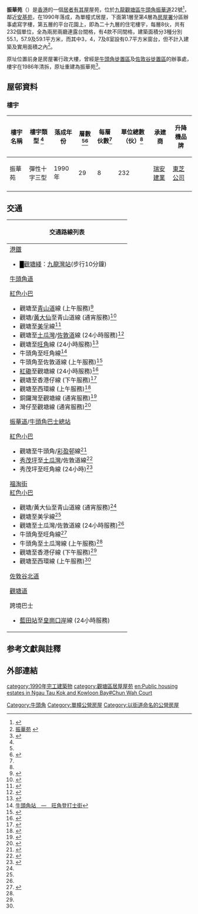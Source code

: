 {{HKPublicHousing |
| housename = 振華苑
| authority = 
| photo = Chun Wah Court 2014.jpg
| phototitle = 
| district = 觀塘區
| type = 3
| year = 1990年
| blocknumber = 1
| rentalflats = 232
| flatsize = 463 - 495
| household =
| auth = 
| website = 
}}
'''振華苑'''（{{lang-en|'''Chun Wah Court'''}}）是[[香港|香港]]的一個[[居者有其屋|居者有其屋]]屋苑，位於[[九龍|九龍]][[觀塘區|觀塘區]][[牛頭角|牛頭角]][[振華道|振華道]]22號<ref name=m>{{Cite web |url=https://www.midland.com.hk/estate/%E6%8C%AF%E8%8F%AF%E8%8B%91-%E8%A7%80%E5%A1%98-E11017 |title=存档副本 |access-date=2019-11-28 |archive-date=2019-11-28 |archive-url=https://web.archive.org/web/20191128084805/https://www.midland.com.hk/estate/%E6%8C%AF%E8%8F%AF%E8%8B%91-%E8%A7%80%E5%A1%98-E11017 |dead-url=no }}</ref>，鄰近[[安基苑|安基苑]]，在1990年落成，為單幢式居屋，下面第1層至第4層為[[房屋署|房屋署]]分區辦事處寫字樓，第五層的平台花園上，即為二十九層的住宅樓宇，每層8伙，共有232個單位，全為兩房兩廳連露台間格，有4款不同間格，建築面積分3種分別55.1，57.9及59.1平方米，而其中3，4，7及8室設有0.7平方米窗台，但不計入建築及實用面積之內<ref>[http://www.housingauthority.gov.hk/b5/interactivemap/court/0,,3-0-13_5657,00.html 振華苑] {{webarchive|url=https://web.archive.org/web/20080303180035/http://www.housingauthority.gov.hk/b5/interactivemap/court/0%2C%2C3-0-13_5657%2C00.html |date=2008-03-03 }}</ref>。

原址位置前身是房屋署行政大樓，曾經是[[牛頭角徙置區|牛頭角徙置區]]及[[佐敦谷徙置區|佐敦谷徙置區]]的辦事處，樓宇在1986年清拆，原址重建為振華苑<ref>{{Cite web |url=http://www.hk-place.com/vp.php?board=1&id=1814-1 |title=香港地方 - 牛頭角 |access-date=2009-11-06 |archive-date=2016-03-03 |archive-url=https://web.archive.org/web/20160303200451/http://www.hk-place.com/vp.php?board=1&id=1814-1 |dead-url=no }}</ref>。

== 屋邨資料 ==
=== 樓宇 ===
{| class="wikitable" style="text-align: center"
|-
! 樓宇名稱 !! 樓宇類型 <ref name=m></ref> !! 落成年份 !! 層數 <ref name=m></ref><ref name=":1">{{Cite web|title=中原數據 - 觀塘 振華苑 的全部期數|url=https://hk.centadata.com/basicinfo.aspx?type=1&code=EWYPPPPOPK&ref=CD2_Detail|author=中原地產|access-date=2021-05-12|archive-date=2021-05-14|archive-url=https://web.archive.org/web/20210514145817/https://hk.centadata.com/basicinfo.aspx?type=1&code=EWYPPPPOPK&ref=CD2_Detail|dead-url=no}}</ref>
!每層伙數<ref name=":1" />
!單位總數（伙）<ref name=":1" />
!承建商
!升降機品牌
|-
| 振華苑 || 彈性十字三型 || 1990年 || 29
|8
|232
|[[瑞安建業|瑞安建業]]
|[[東芝公司|東芝公司]]
|-
|}

==交通==
{| class="mw-collapsible mw-collapsed wikitable" style="background:white; margin: 0 auto; width: auto;"  
! 交通路線列表
|-
|
;[[港鐵|港鐵]]
*<font color="{{觀塘綫色彩}}">█</font>[[觀塘綫|觀塘綫]]：[[九龍灣站|九龍灣站]](步行10分鐘)
;[[牛頭角道|牛頭角道]]
{{九龍新界巴士簡單列表|2A|2X|5M|6D|13D|13X|14B|23M|28|89|213X|224R|N293}}{{過海隧道巴士簡單列表|101|101X|619|619P|N121|N619}}{{九龍專線小巴簡單列表|48|56|62S|68}}{{新界專線小巴簡單列表|501S}}
;[[香港公共小巴|紅色小巴]]
*觀塘至[[青山道|青山道]]線 (上午服務)<ref>{{Cite web |url=http://www.16seats.net/chi/rmb/r_k02.html |title=觀塘協和街　—　青山道香港紗廠 |access-date=2016-08-22 |archive-date=2016-10-26 |archive-url=https://web.archive.org/web/20161026155503/http://www.16seats.net/chi/rmb/r_k02.html |dead-url=no }}</ref>
*觀塘/[[黃大仙_(香港地方)|黃大仙]]至青山道線 (通宵服務)<ref name="#1">{{Cite web |url=http://www.16seats.net/chi/rmb/r_k22.html |title=觀塘及黃大仙　—　青山道 |access-date=2016-08-22 |archive-date=2016-09-27 |archive-url=https://web.archive.org/web/20160927232923/http://www.16seats.net/chi/rmb/r_k22.html |dead-url=no }}</ref>
*觀塘至[[美孚_(香港)|美孚]]線<ref name="#2">{{Cite web |url=http://www.16seats.net/chi/rmb/r_k64.html |title=觀塘協和街　—　美孚 |access-date=2016-08-22 |archive-url=https://web.archive.org/web/20170205092419/http://www.16seats.net/chi/rmb/r_k64.html |archive-date=2017-02-05 |dead-url=yes }}</ref>
*觀塘至[[土瓜灣|土瓜灣]]/[[佐敦道|佐敦道]]線 (24小時服務)<ref name="#3">{{Cite web |url=http://www.16seats.net/chi/rmb/r_k12.html |title=觀塘同仁街　—　佐敦道上海街 |access-date=2016-08-22 |archive-date=2017-01-09 |archive-url=https://web.archive.org/web/20170109070520/http://www.16seats.net/chi/rmb/r_k12.html |dead-url=no }}</ref>
*觀塘至[[旺角|旺角]]線 (24小時服務)<ref>{{Cite web |url=http://www.16seats.net/chi/rmb/r_k31.html |title=觀塘同仁街　—　旺角先達廣場／奧運站 |access-date=2016-08-22 |archive-date=2016-10-24 |archive-url=https://web.archive.org/web/20161024124234/http://www.16seats.net/chi/rmb/r_k31.html |dead-url=no }}</ref>
*牛頭角至旺角線<ref>[http://www.c16seats.net/chi/rmb/r_k24.html 牛頭角站　—　旺角登打士街]{{dead link|date=2017年12月 |bot=InternetArchiveBot |fix-attempted=yes }}</ref>
*牛頭角至佐敦道線 (上午服務)<ref name="#4">{{Cite web |url=http://www.16seats.net/chi/rmb/r_k56.html |title=牛頭角站　—　佐敦道吳松街 |access-date=2016-08-22 |archive-date=2017-01-08 |archive-url=https://web.archive.org/web/20170108135919/http://www.16seats.net/chi/rmb/r_k56.html |dead-url=yes }}</ref>
*[[紅磡|紅磡]]至觀塘線 (24小時服務)<ref>{{Cite web |url=http://www.16seats.net/chi/rmb/r_k15.html |title=紅磡差館里　＞　牛頭角及觀塘 |access-date=2016-08-22 |archive-date=2016-09-27 |archive-url=https://web.archive.org/web/20160927232932/http://www.16seats.net/chi/rmb/r_k15.html |dead-url=no }}</ref>
*觀塘至香港仔線 (下午服務)<ref name="#5">{{Cite web |url=http://www.16seats.net/chi/rmb/r_kh71.html |title=香港仔湖北街　—　觀塘宜安街 |access-date=2016-08-22 |archive-date=2018-10-29 |archive-url=https://web.archive.org/web/20181029101426/http://www.16seats.net/chi/rmb/r_kh71.html |dead-url=no }}</ref>
*觀塘至西環線 (上午服務)<ref name="#6">{{Cite web |url=http://www.16seats.net/chi/rmb/r_kh18.html |title=觀塘宜安街　＞　西環卑路乍街, 西環修打蘭街　＞　觀塘宜安街 |access-date=2016-08-22 |archive-date=2016-10-22 |archive-url=https://web.archive.org/web/20161022044838/http://www.16seats.net/chi/rmb/r_kh18.html |dead-url=no }}</ref>
*銅鑼灣至觀塘線 (通宵服務)<ref>{{Cite web |url=http://www.16seats.net/chi/rmb/r_kh01.html |title=銅鑼灣鵝頸橋　—　牛頭角及觀塘 |access-date=2016-08-22 |archive-date=2016-09-27 |archive-url=https://web.archive.org/web/20160927232928/http://www.16seats.net/chi/rmb/r_kh01.html |dead-url=no }}</ref>
*灣仔至觀塘線 (通宵服務)<ref>{{Cite web |url=http://www.16seats.net/chi/rmb/r_kh41.html |title=中環／灣仔　＞　牛頭角及觀塘 |access-date=2016-08-22 |archive-date=2016-09-27 |archive-url=https://web.archive.org/web/20160927232803/http://www.16seats.net/chi/rmb/r_kh41.html |dead-url=yes }}</ref>
;[[振華道|振華道]]/[[牛頭角巴士總站|牛頭角巴士總站]]
{{九龍新界巴士簡單列表|2A|2X|6D|13X|14B|23M|28|28B|213X|N213}}{{過海隧道巴士簡單列表|606|606A|619|619P|N121|N619}}{{九龍專線小巴簡單列表|48|89A|89C}}
;[[香港公共小巴|紅色小巴]]
*觀塘至牛頭角/[[彩盈邨|彩盈邨]]線<ref>{{Cite web |url=http://www.16seats.net/chi/rmb/r_k23.html |title=觀塘瑞和街街市　—　牛頭角, 觀塘瑞和街街市　—　彩盈邨 |access-date=2016-08-22 |archive-date=2017-01-11 |archive-url=https://web.archive.org/web/20170111125851/http://www.16seats.net/chi/rmb/r_k23.html |dead-url=no }}</ref>
*[[秀茂坪|秀茂坪]]至[[土瓜灣|土瓜灣]]/佐敦道線<ref>{{Cite web |url=http://www.16seats.net/chi/rmb/r_k95.html |title=秀茂坪　—　佐敦道北海街 |access-date=2016-08-22 |archive-date=2018-08-08 |archive-url=https://web.archive.org/web/20180808131942/http://www.16seats.net/chi/rmb/r_k95.html |dead-url=no }}</ref>
*秀茂坪至旺角線 (24小時)<ref>{{Cite web |url=http://www.16seats.net/chi/rmb/r_k01.html |title=秀茂坪　—　旺角先達廣場 |access-date=2016-08-22 |archive-date=2018-06-12 |archive-url=https://web.archive.org/web/20180612142203/http://www.16seats.net/chi/rmb/r_k01.html |dead-url=no }}</ref>
;[[福淘街|福淘街]]
;[[香港公共小巴|紅色小巴]]
*觀塘/黃大仙至青山道線 (通宵服務)<ref name="#1"/>
*觀塘至美孚線<ref name="#2"/>
*觀塘至土瓜灣/佐敦道線 (24小時服務)<ref name="#3"/>
*牛頭角至旺角線<ref>{{Cite web |url=http://www.16seats.net/chi/rmb/r_k24.html |title=牛頭角站　—　旺角登打士街 |access-date=2016-08-22 |archive-date=2017-01-17 |archive-url=https://web.archive.org/web/20170117045640/http://16seats.net/chi/rmb/r_k24.html |dead-url=no }}</ref>
*牛頭角至土瓜灣線 (上午服務)<ref name="#4"/>
*觀塘至香港仔線 (下午服務)<ref name="#5"/>
*觀塘至西環線 (上午服務)<ref name="#6"/>
;[[佐敦谷北道|佐敦谷北道]]
{{九龍專線小巴簡單列表|35|83M}}
;[[觀塘道|觀塘道]]
{{九龍新界巴士簡單列表|1A|3D|5M|6P|11B|11C|11D|13P|14|15|15X|16|17|33B|38|40|40A|40P|42C|62X|69C|74C|74D|74E|74P|74X|80|80P|80X|83A|83X|88X|89B|89C|89D|89P|89X|93K|234C|252X|258A|258D|258P|258S|259D|267X|268A|268C|269C|277E|277P|277X|292P|296C|889|X42C|X42P|N3D|N796}}
{{過海隧道巴士簡單列表|101|101R|671}}{{大嶼山巴士簡單列表|A22|A29|E22|E22A|E22C|E22S|E22X|N29|NA29}}
{{港島專線小巴簡單列表|61}}{{九龍專線小巴簡單列表|68}}{{新界專線小巴簡單列表|102|102B|102S|501S}}{{新界居民巴士簡單列表|NR61|NR906}}
;跨境巴士
*[[藍田站_(香港)|藍田站]]至[[皇崗口岸|皇崗口岸]]線 (24小時服務)
|}

== 参考文獻與註釋 ==
{{reflist|2}}{{noteFoot}}
== 外部連結 ==

{{觀塘區居屋屋苑}}
{{DEFAULTSORT: Chun Wah Court}}
[[Category:牛頭角|Category:牛頭角]]
[[Category:單幢公營房屋|Category:單幢公營房屋]]
[[Category:以街道命名的公營房屋|Category:以街道命名的公營房屋]]
[[category:1990年完工建築物|category:1990年完工建築物]]
[[category:觀塘區居屋屋苑|category:觀塘區居屋屋苑]]
[[en:Public_housing_estates_in_Ngau_Tau_Kok_and_Kowloon_Bay#Chun_Wah_Court|en:Public housing estates in Ngau Tau Kok and Kowloon Bay#Chun Wah Court]]